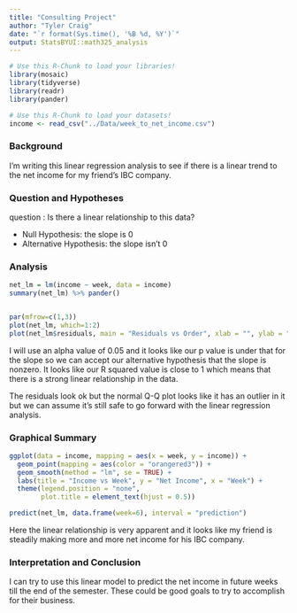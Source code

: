 ```yaml
---
title: "Consulting Project"
author: "Tyler Craig"
date: "`r format(Sys.time(), '%B %d, %Y')`"
output: StatsBYUI::math325_analysis
---
```


```r
# Use this R-Chunk to load your libraries!
library(mosaic)
library(tidyverse)
library(readr)
library(pander)
```

```r
# Use this R-Chunk to load your datasets!
income <- read_csv("../Data/week_to_net_income.csv")

```

### Background

I'm writing this linear regression analysis to see if there is a linear trend to the net income for my friend's IBC company. 


### Question and Hypotheses

question : Is there a linear relationship to this data?

* Null Hypothesis: the slope is 0
* Alternative Hypothesis: the slope isn't 0

### Analysis

```r
net_lm = lm(income ~ week, data = income)
summary(net_lm) %>% pander()


par(mfrow=c(1,3))
plot(net_lm, which=1:2)
plot(net_lm$residuals, main = "Residuals vs Order", xlab = "", ylab = "Residuals")
```

I will use an alpha value of 0.05 and it looks like our p value is under that for the slope so we can accept our alternative hypothesis that the slope is nonzero. It looks like our R squared value is close to 1 which means that there is a strong linear relationship in the data.

The residuals look ok but the normal Q-Q plot looks like it has an outlier in it but we can assume it's still safe to go forward with the linear regression analysis.

### Graphical Summary

```r

ggplot(data = income, mapping = aes(x = week, y = income)) +
  geom_point(mapping = aes(color = "orangered3")) +
  geom_smooth(method = "lm", se = TRUE) +
  labs(title = "Income vs Week", y = "Net Income", x = "Week") +
  theme(legend.position = "none",
        plot.title = element_text(hjust = 0.5))

predict(net_lm, data.frame(week=6), interval = "prediction")

```

Here the linear relationship is very apparent and it looks like my friend is steadily making more and more net income for his IBC company.

### Interpretation and Conclusion

I can try to use this linear model to predict the net income in future weeks till the end of the semester. These could be good goals to try to accomplish for their business.

















